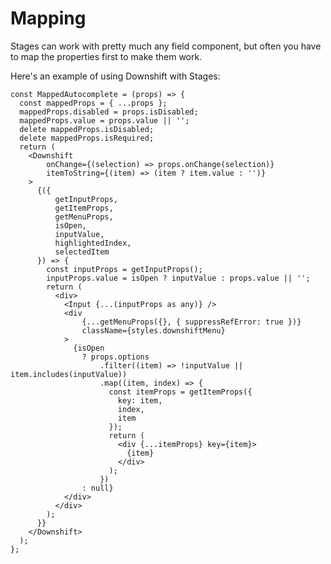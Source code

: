 # Mapping

Stages can work with pretty much any field component, but often you have to map the properties 
first to make them work.

Here's an example of using Downshift with Stages:

```
const MappedAutocomplete = (props) => {
  const mappedProps = { ...props };
  mappedProps.disabled = props.isDisabled;
  mappedProps.value = props.value || '';
  delete mappedProps.isDisabled;
  delete mappedProps.isRequired;
  return (
    <Downshift
        onChange={(selection) => props.onChange(selection)}
        itemToString={(item) => (item ? item.value : '')}
    >
      {({
          getInputProps,
          getItemProps,
          getMenuProps,
          isOpen,
          inputValue,
          highlightedIndex,
          selectedItem
      }) => {
        const inputProps = getInputProps();
        inputProps.value = isOpen ? inputValue : props.value || '';
        return (
          <div>
            <Input {...(inputProps as any)} />
            <div
                {...getMenuProps({}, { suppressRefError: true })}
                className={styles.downshiftMenu}
            >
              {isOpen
                ? props.options
                    .filter((item) => !inputValue || item.includes(inputValue))
                    .map((item, index) => {
                      const itemProps = getItemProps({
                        key: item,
                        index,
                        item
                      });
                      return (
                        <div {...itemProps} key={item}>
                          {item}
                        </div>
                      );
                    })
                : null}
            </div>
          </div>
        );
      }}
    </Downshift>
  );
};
```